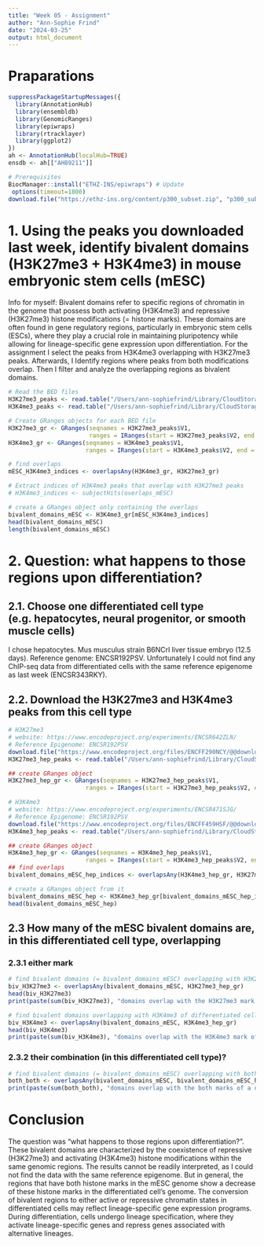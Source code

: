 ```yaml
---
title: "Week 05 - Assignment"
author: "Ann-Sophie Frind"
date: "2024-03-25"
output: html_document
---
```

# Praparations
```r
suppressPackageStartupMessages({
  library(AnnotationHub)
  library(ensembldb)
  library(GenomicRanges)
  library(epiwraps)
  library(rtracklayer)
  library(ggplot2)
})
ah <- AnnotationHub(localHub=TRUE)
ensdb <- ah[["AH89211"]]

# Prerequisites
BiocManager::install("ETHZ-INS/epiwraps") # Update
 options(timeout=1800)
download.file("https://ethz-ins.org/content/p300_subset.zip", "p300_subset.zip") # download
```

# 1. Using the peaks you downloaded last week, identify bivalent domains (H3K27me3 + H3K4me3) in mouse embryonic stem cells (mESC)
Info for myself: Bivalent domains refer to specific regions of chromatin in the genome that possess both activating (H3K4me3) and repressive (H3K27me3) histone modifications (= histone marks). These domains are often found in gene regulatory regions, particularly in embryonic stem cells (ESCs), where they play a crucial role in maintaining pluripotency while allowing for lineage-specific gene expression upon differentiation.
For the assignment I select the peaks from H3K4me3 overlapping with H3K27me3 peaks. Afterwards, I Identify regions where peaks from both modifications overlap. Then I filter and analyze the overlapping regions as bivalent domains.

```r
# Read the BED files
H3K27me3_peaks <- read.table("/Users/ann-sophiefrind/Library/CloudStorage/OneDrive-ETHZurich/ETH/Master/2. Semester/Bioinformatic Approaches to Regulatory Genomics and Epigenomics/Week 04/H3K27me3", header = FALSE)
H3K4me3_peaks <- read.table("/Users/ann-sophiefrind/Library/CloudStorage/OneDrive-ETHZurich/ETH/Master/2. Semester/Bioinformatic Approaches to Regulatory Genomics and Epigenomics/Week 04/H3K4me3", header = FALSE)

# Create GRanges objects for each BED file
H3K27me3_gr <- GRanges(seqnames = H3K27me3_peaks$V1,
                       ranges = IRanges(start = H3K27me3_peaks$V2, end = H3K27me3_peaks$V3))
H3K4me3_gr <- GRanges(seqnames = H3K4me3_peaks$V1,
                      ranges = IRanges(start = H3K4me3_peaks$V2, end = H3K4me3_peaks$V3))

# find overlaps
mESC_H3K4me3_indices <- overlapsAny(H3K4me3_gr, H3K27me3_gr)

# Extract indices of H3K4me3 peaks that overlap with H3K27me3 peaks
# H3K4me3_indices <- subjectHits(overlaps_mESC)

# create a GRanges object only containing the overlaps
bivalent_domains_mESC <- H3K4me3_gr[mESC_H3K4me3_indices]
head(bivalent_domains_mESC)
length(bivalent_domains_mESC)
```

# 2. Question: what happens to those regions upon differentiation?
## 2.1. Choose one differentiated cell type (e.g. hepatocytes, neural progenitor, or smooth muscle cells)
I chose hepatocytes. Mus musculus strain B6NCrl liver tissue embryo (12.5 days). Reference genome: ENCSR192PSV. Unfortunately I could not find any ChIP-seq data from differentiated cells with the same reference epigenome as last week (ENCSR343RKY).

## 2.2. Download the H3K27me3 and H3K4me3 peaks from this cell type
```r
# H3K27me3
# website: https://www.encodeproject.org/experiments/ENCSR642ZLN/
# Reference Epigenome: ENCSR192PSV
download.file("https://www.encodeproject.org/files/ENCFF290NCY/@@download/ENCFF290NCY.bed.gz", "H3K27me3_diff")
H3K27me3_hep_peaks <- read.table("/Users/ann-sophiefrind/Library/CloudStorage/OneDrive-ETHZurich/ETH/Master/2. Semester/Bioinformatic Approaches to Regulatory Genomics and Epigenomics/Week 05/H3K27me3_diff", header = FALSE)

## create GRanges object
H3K27me3_hep_gr <- GRanges(seqnames = H3K27me3_hep_peaks$V1,
                      ranges = IRanges(start = H3K27me3_hep_peaks$V2, end = H3K27me3_hep_peaks$V3))

# H3K4me3
# website: https://www.encodeproject.org/experiments/ENCSR471SJG/
# Reference Epigenome: ENCSR192PSV
download.file("https://www.encodeproject.org/files/ENCFF459HSF/@@download/ENCFF459HSF.bed.gz", "H3K4me3_diff")
H3K4me3_hep_peaks <- read.table("/Users/ann-sophiefrind/Library/CloudStorage/OneDrive-ETHZurich/ETH/Master/2. Semester/Bioinformatic Approaches to Regulatory Genomics and Epigenomics/Week 05/H3K4me3_diff", header = FALSE)

## create GRanges object
H3K4me3_hep_gr <- GRanges(seqnames = H3K4me3_hep_peaks$V1,
                      ranges = IRanges(start = H3K4me3_hep_peaks$V2, end = H3K4me3_hep_peaks$V3))
## find overlaps
bivalent_domains_mESC_hep_indices <- overlapsAny(H3K4me3_hep_gr, H3K27me3_hep_gr) # order matters

# create a GRanges object from it
bivalent_domains_mESC_hep <- H3K4me3_hep_gr[bivalent_domains_mESC_hep_indices]
head(bivalent_domains_mESC_hep)
```
## 2.3 How many of the mESC bivalent domains are, in this differentiated cell type, overlapping 
### 2.3.1 either mark
```r
# find bivalent domains (= bivalent_domains_mESC) overlapping with H3K27me3 of differentiated cell type (= H3K27me3_hep_gr)
biv_H3K27me3 <- overlapsAny(bivalent_domains_mESC, H3K27me3_hep_gr)
head(biv_H3K27me3)
print(paste(sum(biv_H3K27me3), "domains overlap with the H3K27me3 mark of a differentiated hepatocyte")) # sum() treat "TRUE" as 1 and adds them up

# find bivalent domains overlapping with H3K4me3 of differentiated cell type (= H3K4me3_hep_gr)
biv_H3K4me3 <- overlapsAny(bivalent_domains_mESC, H3K4me3_hep_gr)
head(biv_H3K4me3)
print(paste(sum(biv_H3K4me3), "domains overlap with the H3K4me3 mark of a differentiated hepatocyte"))
```

### 2.3.2 their combination (in this differentiated cell type)?

```r
# find bivalent domains (= bivalent_domains_mESC) overlapping with both H3K27me3 and H3K4me3 of differentiated cell type (= bivalent_domains_mESC_hep)
both_both <- overlapsAny(bivalent_domains_mESC, bivalent_domains_mESC_hep)
print(paste(sum(both_both), "domains overlap with the both marks of a differentiated hepatocyte"))
```
# Conclusion
The question was "what happens to those regions upon differentiation?". These bivalent domains are characterized by the coexistence of repressive (H3K27me3) and activating (H3K4me3) histone modifications within the same genomic regions. The results cannot be readily interpreted, as I could not find the data with the same reference epigenome. But in general, the regions that have both histone marks in the mESC genome show a decrease of these histone marks in the differentiated cell's genome. 
The conversion of bivalent regions to either active or repressive chromatin states in differentiated cells may reflect lineage-specific gene expression programs. During differentiation, cells undergo lineage specification, where they activate lineage-specific genes and repress genes associated with alternative lineages. 
